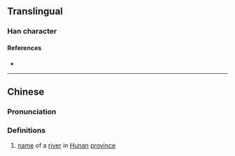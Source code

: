 {{character info/new}}
==Translingual==

===Han character===
{{Han char|rn=85|rad=水|as=14|sn=17|four=37147|canj=EGDE|ids=⿰氵⿰⿳士冖禾殳}}

====References====
* {{Han ref|kx=0657.260|dkj=18541|hdz=31765.150|uh=6FF2|ud=28658|bh=ED58|bd=60760}}

----

==Chinese==
{{zh-forms}}

===Pronunciation===
{{zh-pron
|m=gǔ
|c=guk1
|mc=y
|oc=
|ma=
|cat=pn
}}

===Definitions===
{{zh-hanzi}}

# [[name]] of a [[river]] in [[Hunan]] [[province]]